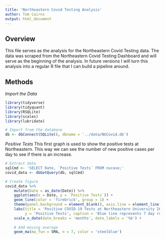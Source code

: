 ```yaml
---
title: 'Northeastern Covid Testing Analysis'
author: Tom Cairns
output: html_document
---
```


## Overview
This file serves as the analysis for the Northeastern Covid Testing data. The
data was scraped from the Northeastern Covid Testing Dashboard and will serve
as the beginning of the analysis. In future versions I will turn this analysis
into a regular R file that I can build a pipeline around.

## Methods
*Import the Data*
```r
library(tidyverse)
library(tidyquant)
library(RSQLite)
library(scales)
library(lubridate)
```

```r
# Import from the database
db <- dbConnect(SQLite(), dbname = '../data/NUCovid.db')
```

*Positive Tests*
This first graph is used to show the positive tests at Northeastern. This way
we can see the number of new positive cases per day to see if there is an
increase.
```r
# Extract data
sqlCmd <- 'SELECT Date, `Positive Tests` FROM nucase;'
covid_data <- dbGetQuery(db, sqlCmd)

# Create figure
covid_data %>%
    mutate(Date = as_date(Date)) %>%
    ggplot(aes(x = Date, y = `Positive Tests`)) +
    geom_line(color = 'firebrick', group = 1) +
    theme(panel.background = element_blank(), axis.line = element_line()) +
    labs(title = 'Positive COVID-19 Tests at Northeastern University 2021 - 2022',
         y = 'Positive Tests', caption = 'Blue line represents 7 day rolling average') +
    scale_x_date(date_breaks = 'months', date_labels = '%b') +
    
    # Add moving average
    geom_ma(ma_fun = SMA, n = 7, color = 'steelblue') 
```